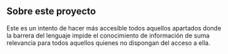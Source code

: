 
## Sobre este proyecto
Este es un intento de hacer más accesible todos aquellos apartados donde la barrera del lenguaje impide el conocimiento de información de suma relevancia para todos aquellos quienes no dispongan del acceso a ella.

<Readme />